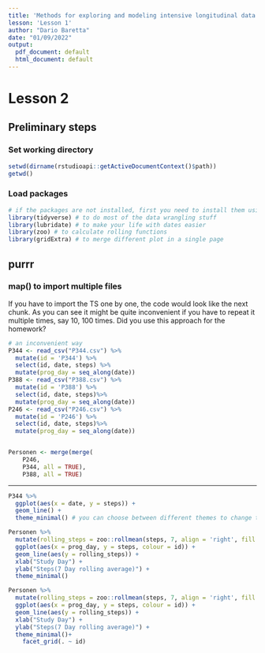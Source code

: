 ---
title: 'Methods for exploring and modeling intensive longitudinal data: implementations in R'
lesson: 'Lesson 1'
author: "Dario Baretta"
date: "01/09/2022"
output:
  pdf_document: default
  html_document: default
---

# Lesson 2

## Preliminary steps

### Set working directory

```{r setup, include=FALSE}
setwd(dirname(rstudioapi::getActiveDocumentContext()$path))
getwd()
```

### Load packages

```{r}
# if the packages are not installed, first you need to install them using the install.packages() function
library(tidyverse) # to do most of the data wrangling stuff
library(lubridate) # to make your life with dates easier
library(zoo) # to calculate rolling functions
library(gridExtra) # to merge different plot in a single page

```

## purrr

### map() to import multiple files

If you have to import the TS one by one, the code would look like the next chunk. As you can see it might be quite inconvenient if you have to repeat it multiple times, say 10, 100 times. Did you use this approach for the homework?

```{r}
# an inconvenient way
P344 <- read_csv("P344.csv") %>% 
  mutate(id = 'P344') %>% 
  select(id, date, steps) %>% 
  mutate(prog_day = seq_along(date))
P388 <- read_csv("P388.csv") %>% 
  mutate(id = 'P388') %>% 
  select(id, date, steps)%>% 
  mutate(prog_day = seq_along(date))
P246 <- read_csv("P246.csv") %>% 
  mutate(id = 'P246') %>% 
  select(id, date, steps)%>% 
  mutate(prog_day = seq_along(date))



```

```{r}
Personen <- merge(merge(
    P246,
    P344, all = TRUE),
    P388, all = TRUE)

```

------------------------------------------------------------------------
```{r}
P344 %>% 
  ggplot(aes(x = date, y = steps)) +
  geom_line() +
  theme_minimal() # you can choose between different themes to change the aestethics of the background

```

```{r}
Personen %>% 
  mutate(rolling_steps = zoo::rollmean(steps, 7, align = 'right', fill = NA, na.rm = TRUE)) %>%
  ggplot(aes(x = prog_day, y = steps, colour = id)) +
  geom_line(aes(y = rolling_steps)) +
  xlab("Study Day") +
  ylab("Steps(7 Day rolling average)") +
  theme_minimal()


```

```{r}
Personen %>% 
  mutate(rolling_steps = zoo::rollmean(steps, 7, align = 'right', fill = NA, na.rm = TRUE)) %>%
  ggplot(aes(x = prog_day, y = steps, colour = id)) +
  geom_line(aes(y = rolling_steps)) +
  xlab("Study Day") +
  ylab("Steps(7 Day rolling average)") +
  theme_minimal()+ 
    facet_grid(. ~ id)
```